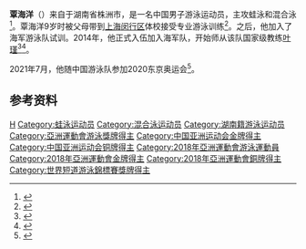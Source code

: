 {{NoteTA|G1=Aquatics}}
{{Infobox swimmer
| name           = 覃海洋
| image          = 
| caption        = 
| fullname       = 
| nationality    = 
| strokes        = [[蛙泳|蛙泳]]、[[混合泳|混合泳]]
| club           = 
| collegeteam    = 
| birth_date     = {{birth date and age|1999|5|17|df=yes}}
| birth_place    = {{CHN}}[[湖南省|湖南省]]
| death_date     = 
| death_place    = 
| height         = 
| weight         = 
| medaltemplates = 
{{MedalSport|男子[[游泳|游泳]]}}
{{MedalCountry|{{CHN}}}}
{{MedalCompetition|[[世界短池游泳锦标赛|世界短池游泳锦标赛]]}}
{{MedalSilver|[[2018年世界短道游泳錦標賽|2018 杭州]]|200米蛙泳}}
{{MedalCompetition|[[亚洲运动会|亚洲运动会]]}}
{{MedalGold|[[2018年亚洲运动会|2018 雅加达]]|[[2018年亚洲运动会游泳比赛|4×100米混合泳接力]]}}
{{MedalBronze|2018 雅加达|200米蛙泳}}
{{MedalBronze|2018 雅加达|200米个人混合泳}}
{{MedalCompetition|[[亚洲室内暨武艺运动会|亚洲室内暨武艺运动会]]}}
{{MedalGold|[[2017年亚洲室内暨武艺运动会|2017 阿什哈巴德]]|200米个人混合泳}}
{{MedalGold|2017 阿什哈巴德|4×100米混合泳接力}}
{{MedalSilver|2017 阿什哈巴德|200米自由泳}}
{{MedalSilver|2017 阿什哈巴德|4×50米自由泳接力}}
{{MedalSilver|2017 阿什哈巴德|4×100米自由泳接力}}
{{MedalCompetition|[[世界军人运动会|世界军人运动会]]}}
{{MedalSilver|[[2019年世界军人运动会|2019 武汉]]|200米蛙泳}}
{{MedalSilver|2019 武汉|200米个人混合泳}}
{{MedalSilver|2019 武汉|400米个人混合泳}}
{{MedalBronze|2019 武汉|100米蛙泳}}
| show-medals    = yes
}}
'''覃海洋'''（{{bd|1999年|5月17日||}}）来自于湖南省株洲市，是一名中国男子游泳运动员，主攻蛙泳和混合泳<ref>{{cite web|url=https://sports.qq.com/a/20180111/018593.htm|title=覃海洋当选全军最佳新人 未来或为中国男蛙实现突破|publisher=腾讯体育|date=2018-01-11|accessdate=2020-07-16|archiveurl=https://archive.today/20200716061536/https://sports.qq.com/a/20180111/018593.htm|archivedate=2020-07-16|dead-url=no}}</ref>。覃海洋9岁时被父母带到[[上海|上海]][[闵行区|闵行区]]体校接受专业游泳训练<ref>{{cite web|url=http://www.81.cn/jmywyl/2019-10/26/content_9661786.htm|title=覃海洋自称“覃三亚” 不求一飞冲天只愿稳步提升|publisher=中国军网|date=2019-10-26|accessdate=2020-07-16|archiveurl=https://web.archive.org/web/20191031024757/http://www.81.cn/jmywyl/2019-10/26/content_9661786.htm|archivedate=2019-10-31|dead-url=no}}</ref>。之后，他加入了海军游泳队试训。2014年，他正式入伍加入海军队，开始师从该队国家级教练[[叶瑾|叶瑾]]<ref>{{cite web|url=http://sh.people.com.cn/GB/n2/2017/0906/c138654-30700364.html|title=覃海洋又摘一银 教练叶瑾评价：他水感很好，话不多|publisher=人民网|date=2017-09-06|accessdate=2020-07-16|archiveurl=https://archive.today/20200716063403/http://sh.people.com.cn/GB/n2/2017/0906/c138654-30700364.html|archivedate=2020-07-16|dead-url=no}}</ref><ref>{{cite web|url=http://cdwb.cdyee.com/html/2019-07/25/content_634187.htm|title=曾打破2018杭州短池世锦赛亚洲纪录 今天，请给这个石门伢子加油|publisher=常德晚报|date=2019-07-25|accessdate=2020-07-16|archiveurl=https://archive.today/20200716064210/http://cdwb.cdyee.com/html/2019-07/25/content_634187.htm|archivedate=2020-07-16|dead-url=no}}</ref>。

2021年7月，他随中国游泳队参加2020东京奥运会<ref>{{Cite web|title=第32届夏季奥运会中国体育代表团名单公布|url=http://www.xinhuanet.com/sports/2021-07/14/c_1127655241.htm|date=2021-07-14|access-date=2021-07-25|work=新华网}}</ref>。

==参考资料==
{{reflist|3}}
{{DEFAULTSORT:Qin Haiyang}}
[[Category:覃姓|H]]
[[Category:蛙泳运动员|Category:蛙泳运动员]]
[[Category:混合泳运动员|Category:混合泳运动员]]
[[Category:湖南籍游泳运动员|Category:湖南籍游泳运动员]]
[[Category:亞洲運動會游泳獎牌得主|Category:亞洲運動會游泳獎牌得主]]
[[Category:中国亚洲运动会金牌得主|Category:中国亚洲运动会金牌得主]]
[[Category:中国亚洲运动会铜牌得主|Category:中国亚洲运动会铜牌得主]]
[[Category:2018年亞洲運動會游泳運動員|Category:2018年亞洲運動會游泳運動員]]
[[Category:2018年亞洲運動會金牌得主|Category:2018年亞洲運動會金牌得主]]
[[Category:2018年亞洲運動會銅牌得主|Category:2018年亞洲運動會銅牌得主]]
[[Category:世界短道游泳錦標賽獎牌得主|Category:世界短道游泳錦標賽獎牌得主]]